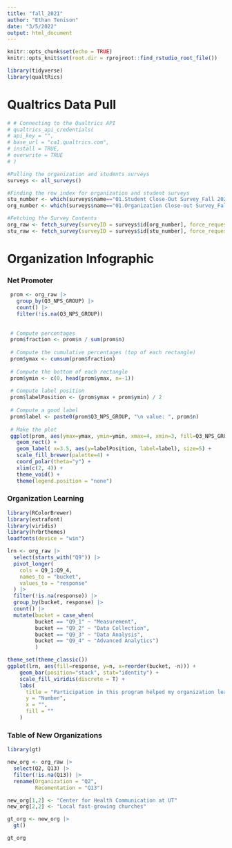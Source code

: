 ```yaml
---
title: "fall_2021"
author: "Ethan Tenison"
date: "3/5/2022"
output: html_document
---
```


```r
knitr::opts_chunk$set(echo = TRUE)
knitr::opts_knit$set(root.dir = rprojroot::find_rstudio_root_file())

library(tidyverse)
library(qualtRics)
```

# Qualtrics Data Pull

```r

# # Connecting to the Qualtrics API
# qualtrics_api_credentials(
# api_key = "", 
# base_url = "ca1.qualtrics.com", 
# install = TRUE,
# overwrite = TRUE
# )

#Pulling the organization and students surveys 
surveys <- all_surveys() 

#Finding the row index for organization and student surveys
stu_number <- which(surveys$name=="01.Student Close-Out Survey_Fall 2021", arr.ind=TRUE)
org_number <- which(surveys$name=="01.Organization Close-out Survey_Fall 2021", arr.ind=TRUE)

#Fetching the Survey Contents 
org_raw <- fetch_survey(surveyID = surveys$id[org_number], force_request = TRUE)
stu_raw <- fetch_survey(surveyID = surveys$id[stu_number], force_request = TRUE)


```

# Organization Infographic

### Net Promoter

```r


 prom <- org_raw |> 
   group_by(Q3_NPS_GROUP) |> 
   count() |> 
   filter(!is.na(Q3_NPS_GROUP))
 
 
 # Compute percentages
 prom$fraction <- prom$n / sum(prom$n)
 
 # Compute the cumulative percentages (top of each rectangle)
 prom$ymax <- cumsum(prom$fraction)
 
 # Compute the bottom of each rectangle
 prom$ymin <- c(0, head(prom$ymax, n=-1))
 
 # Compute label position
 prom$labelPosition <- (prom$ymax + prom$ymin) / 2
 
 # Compute a good label
 prom$label <- paste0(prom$Q3_NPS_GROUP, "\n value: ", prom$n)
 
 # Make the plot
 ggplot(prom, aes(ymax=ymax, ymin=ymin, xmax=4, xmin=3, fill=Q3_NPS_GROUP)) +
   geom_rect() +
   geom_label( x=3.5, aes(y=labelPosition, label=label), size=5) +
   scale_fill_brewer(palette=4) +
   coord_polar(theta="y") +
   xlim(c(2, 4)) +
   theme_void() +
   theme(legend.position = "none")

```

### Organization Learning 

```r
library(RColorBrewer)
library(extrafont)
library(viridis)
library(hrbrthemes)
loadfonts(device = "win")

lrn <- org_raw |>
  select(starts_with("Q9")) |>
  pivot_longer(
    cols = Q9_1:Q9_4,
    names_to = "bucket",
    values_to = "response"
  ) |> 
  filter(!is.na(response)) |> 
  group_by(bucket, response) |> 
  count() |> 
  mutate(bucket = case_when(
         bucket == "Q9_1" ~ "Measurement",
         bucket == "Q9_2" ~ "Data Collection",
         bucket == "Q9_3" ~ "Data Analysis",
         bucket == "Q9_4" ~ "Advanced Analytics")
         )

theme_set(theme_classic())
ggplot(lrn, aes(fill=response, y=n, x=reorder(bucket, -n))) + 
    geom_bar(position="stack", stat="identity") +
    scale_fill_viridis(discrete = T) +
    labs(
      title = "Participation in this program helped my organization learn how to...",
      y = "Number", 
      x = "",
      fill = ""
    )

```

### Table of New Organizations

```r

library(gt)

new_org <- org_raw |> 
  select(Q2, Q13) |> 
  filter(!is.na(Q13)) |> 
  rename(Organization = "Q2",
         Recomentation = "Q13")

new_org[1,2] <- "Center for Health Communication at UT"
new_org[2,2] <- "Local fast-growing churches"

gt_org <- new_org |> 
  gt()

gt_org
```

